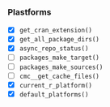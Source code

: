 
### Plastforms

* [x] `get_cran_extension()`
* [x] `get_all_package_dirs()`
* [x] `async_repo_status()`
* [ ] `packages_make_target()`
* [ ] `packages_make_sources()`
* [ ] `cmc__get_cache_files()`
* [x] `current_r_platform()`
* [x] `default_platforms()`
